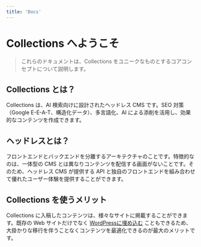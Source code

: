 ```yaml
---
title: 'Docs'
---
```


# Collections へようこそ

> これらのドキュメントは、Collections をユニークなものとするコアコンセプトについて説明します。

## Collections とは？

Collections は、AI 検索向けに設計されたヘッドレス CMS です。SEO 対策（Google E-E-A-T、構造化データ）、多言語化、AI による添削を活用し、効果的なコンテンツを作成できます。

## ヘッドレスとは？

フロントエンドとバックエンドを分離するアーキテクチャのことです。特徴的なのは、一体型の CMS とは異なりコンテンツを配信する画面がないことです。そのため、ヘッドレス CMS が提供する API と独自のフロントエンドを組み合わせて優れたユーザー体験を提供することができます。

## Collections を使うメリット

Collections に入稿したコンテンツは、様々なサイトに掲載することができます。既存の Web サイトだけでなく [WordPressに埋め込む](https://collections.dev/ja/docs/use-cases/embed-wordpress) こともできるため、大掛かりな移行を伴うことなくコンテンツを最適化できるのが最大のメリットです。
